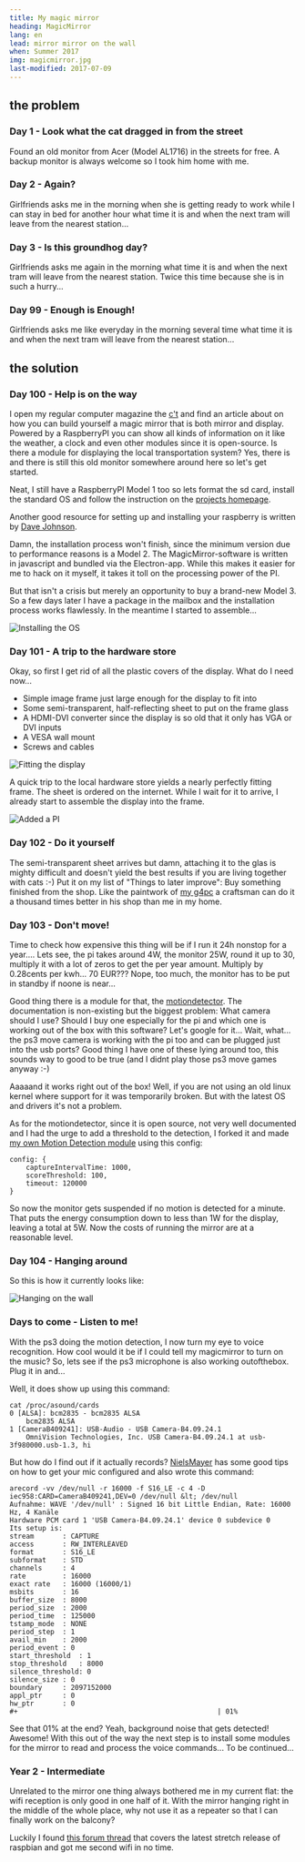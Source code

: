 ```yaml
---
title: My magic mirror
heading: MagicMirror
lang: en
lead: mirror mirror on the wall
when: Summer 2017
img: magicmirror.jpg
last-modified: 2017-07-09
---
```


## the problem

### Day 1 - Look what the cat dragged in from the street

Found an old monitor from Acer (Model AL1716) in the streets for free. A backup monitor is always
welcome so I took him home with me.

### Day 2 - Again?

Girlfriends asks me in the morning when she is getting ready to work while I can stay in bed
for another hour what time it is and when the next tram will leave from the nearest station...

### Day 3 - Is this groundhog day?

Girlfriends asks me again in the morning what time it is and when the next tram will leave from the nearest
station. Twice this time because she is in such a hurry...

### Day 99 - Enough is Enough!

Girlfriends asks me like everyday in the morning several time what time it is and when the next tram will
leave from the nearest station...

## the solution

### Day 100 - Help is on the way

I open my regular computer magazine the [c't](https://www.heise.de/ct/ausgabe/2017-6-Raspberry-beschreibt-Spiegel-3636486.html)
and find an article about on how you can build yourself a magic mirror that is both mirror and display. Powered
by a RaspberryPI you can show all kinds of information on it like the weather, a clock and even other
modules since it is open-source. Is there a module for displaying the local transportation system? Yes,
there is and there is still this old monitor somewhere around here so let's get started.

Neat, I still have a RaspberryPI Model 1 too so lets format the sd card, install the standard OS and follow the
instruction on the [projects homepage](https://magicmirror.builders/).

Another good resource for setting up and installing your raspberry is written
by [Dave Johnson](https://thisdavej.com/beginners-guide-to-installing-node-js-on-a-raspberry-pi/).

Damn, the installation process won't finish, since the minimum version due to
performance reasons is a Model 2. The MagicMirror-software is written in javascript and bundled via
the Electron-app. While this makes it easier for me to hack on it myself, it takes it toll on the
processing power of the PI.

But that isn't a crisis but merely an opportunity to buy a brand-new Model 3. So a few days later I have
a package in the mailbox and the installation process works flawlessly. In the meantime I started to
assemble...

![Installing the OS](./projMM_03_install.jpg)

### Day 101 - A trip to the hardware store

Okay, so first I get rid of all the plastic covers of the display. What do I need now...

- Simple image frame just large enough for the display to fit into
- Some semi-transparent, half-reflecting sheet to put on the frame glass
- A HDMI-DVI converter since the display is so old that it only has VGA or DVI inputs
- A VESA wall mount
- Screws and cables

![Fitting the display](./projMM_01_fitting.jpg)

A quick trip to the local hardware store yields a nearly perfectly fitting frame.
The sheet is ordered on the internet. While I wait for it to arrive, I already start to assemble the
display into the frame.

![Added a PI](./projMM_02_assembled.jpg)

### Day 102 - Do it yourself

The semi-transparent sheet arrives but damn, attaching it to the glas is mighty difficult and doesn't yield the best
results if you are living together with cats :-) Put it on my list of "Things to later improve": Buy something finished
from the shop. Like the paintwork of [my g4pc](personal_g4pc.html) a craftsman can do it a thousand times better in his
shop than me in my home.

### Day 103 - Don't move!

Time to check how expensive this thing will be if I run it 24h nonstop for a year.... Lets see, the pi takes
around 4W, the monitor 25W, round it up to 30, multiply it with a lot of zeros to get the per year amount.
Multiply by 0.28cents per kwh... 70 EUR??? Nope, too much, the monitor has to be put in standby if noone is
near...

Good thing there is a module for that, the [motiondetector](https://github.com/alexyak/motiondetector).
The documentation is non-existing but the biggest problem: What camera should I
use? Should I buy one especially for the pi and which one is working out of the box with this software?
Let's google for it... Wait, what... the ps3 move camera is working with the pi too and can be plugged just
into the usb ports? Good thing I have one of these lying around too, this sounds way to good to be true
(and I didnt play those ps3 move games anyway :-)

Aaaaand it works right out of the box! Well, if you are not using an old linux kernel where support for it
was temporarily broken. But with the latest OS and drivers it's not a problem.

As for the motiondetector, since it is open source, not very well documented and I had the urge to add a
threshold to the detection, I forked it and made [my own Motion Detection module](https://github.com/rejas/MMM-MotionDetector)
using this config:

```
config: {
    captureIntervalTime: 1000,
    scoreThreshold: 100,
    timeout: 120000
}
```

So now the monitor gets suspended if no motion is detected for a minute. That puts the energy consumption down to less
than 1W for the display, leaving a total at 5W. Now the costs of running the mirror are at a reasonable level.

### Day 104 - Hanging around

So this is how it currently looks like:

![Hanging on the wall](./projMM_04_wall.jpg)

### Days to come - Listen to me!

With the ps3 doing the motion detection, I now turn my eye to voice recognition. How cool would it be if I could tell
my magicmirror to turn on the music? So, lets see if the ps3 microphone is also working outofthebox. Plug it in and...

Well, it does show up using this command:

```
cat /proc/asound/cards
0 [ALSA]: bcm2835 - bcm2835 ALSA
    bcm2835 ALSA
1 [CameraB409241]: USB-Audio - USB Camera-B4.09.24.1
    OmniVision Technologies, Inc. USB Camera-B4.09.24.1 at usb-3f980000.usb-1.3, hi
```

But how do I find out if it actually records?
[NielsMayer](https://www.raspberrypi.org/forums/viewtopic.php?f=38&t=15851#p180474) has some good tips on how to get
your mic configured and also wrote this command:

```
arecord -vv /dev/null -r 16000 -f S16_LE -c 4 -D iec958:CARD=CameraB409241,DEV=0 /dev/null &lt; /dev/null
Aufnahme: WAVE '/dev/null' : Signed 16 bit Little Endian, Rate: 16000 Hz, 4 Kanäle
Hardware PCM card 1 'USB Camera-B4.09.24.1' device 0 subdevice 0
Its setup is:
stream       : CAPTURE
access       : RW_INTERLEAVED
format       : S16_LE
subformat    : STD
channels     : 4
rate         : 16000
exact rate   : 16000 (16000/1)
msbits       : 16
buffer_size  : 8000
period_size  : 2000
period_time  : 125000
tstamp_mode  : NONE
period_step  : 1
avail_min    : 2000
period_event : 0
start_threshold  : 1
stop_threshold   : 8000
silence_threshold: 0
silence_size : 0
boundary     : 2097152000
appl_ptr     : 0
hw_ptr       : 0
#+                                                 | 01%
```

See that 01% at the end? Yeah, background noise that gets detected! Awesome! With this out of the way the
next step is to install some modules for the mirror to read and process the voice commands...
To be continued...

### Year 2 - Intermediate

Unrelated to the mirror one thing always bothered me in my current flat: the wifi reception is only good in
one half of it. With the mirror hanging right in the middle of the whole place, why not use it as a
repeater so that I can finally work on the balcony?

Luckily I found [this forum thread](https://www.raspberrypi.org/forums/viewtopic.php?t=215581) that
covers the latest stretch release of raspbian and got me second wifi in no time.
